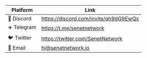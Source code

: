 

| Platform | Link                                  |
| -------- | ------------------------------------- |
| 👾 Discord  | https://discord.com/invite/qh9dG9EwQx |
| ✈️ Telegram | https://t.me/senetnetwork             |
| 🐦 Twitter  | https://twitter.com/SenetNetwork      |
| 📧 Email    | hi@senetnetwork.io                    |


